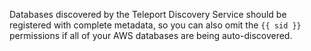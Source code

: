 Databases discovered by the Teleport Discovery Service should be registered with
complete metadata, so you can also omit the `{{ sid }}` permissions if all of
your AWS databases are being auto-discovered.
